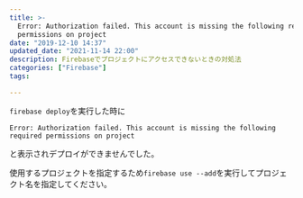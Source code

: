 ```yaml
---
title: >-
  Error: Authorization failed. This account is missing the following required
  permissions on project
date: "2019-12-10 14:37"
updated_date: "2021-11-14 22:00"
description: Firebaseでプロジェクトにアクセスできないときの対処法
categories: ["Firebase"]
tags:

---
```

`firebase deploy`を実行した時に

`Error: Authorization failed. This account is missing the following required permissions on project`

と表示されデプロイができませんでした。

使用するプロジェクトを指定するため`firebase use --add`を実行してプロジェクト名を指定してください。
